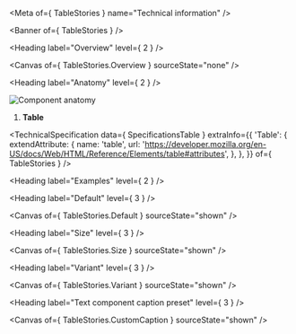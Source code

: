 
<Meta of={ TableStories } name="Technical information" />

<Banner of={ TableStories } />

<Heading label="Overview" level={ 2 } />

<Canvas of={ TableStories.Overview } sourceState="none" />

<Heading label="Anatomy" level={ 2 } />

![Component anatomy](components/table/anatomy-tech.png "Component anatomy")

1. **Table**

<TechnicalSpecification
  data={ SpecificationsTable }
  extraInfo={{
    'Table': {
      extendAttribute: {
        name: 'table',
        url: 'https://developer.mozilla.org/en-US/docs/Web/HTML/Reference/Elements/table#attributes',
      },
    },
  }}
  of={ TableStories } />

<Heading label="Examples" level={ 2 } />

<Heading label="Default" level={ 3 } />

<Canvas of={ TableStories.Default } sourceState="shown" />

<Heading label="Size" level={ 3 } />

<Canvas of={ TableStories.Size } sourceState="shown" />

<Heading label="Variant" level={ 3 } />

<Canvas of={ TableStories.Variant } sourceState="shown" />

<Heading label="Text component caption preset" level={ 3 } />

<Canvas of={ TableStories.CustomCaption } sourceState="shown" />
